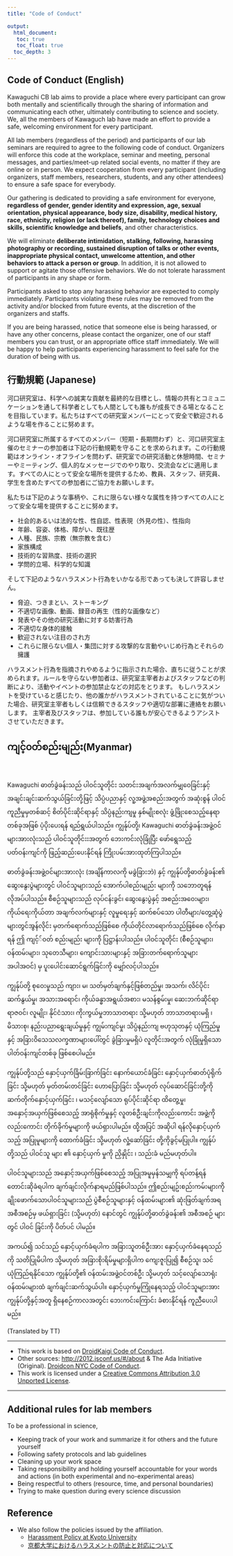 ```yaml
---
title: "Code of Conduct"

output: 
  html_document:
   toc: true
   toc_float: true
  toc_depth: 3
---
```


## Code of Conduct (English)
Kawaguchi CB lab aims to provide a place where every participant can grow both mentally and scientifically through the sharing of information and communicating each other, ultimately contributing to science and society.
We, all the members of Kawaguch lab have made an effort to provide a safe, welcoming environment for every participant.

All lab members (regardless of the period) and participants of our lab seminars are required to agree to the following code of conduct. 
Organizers will enforce this code at the workplace, seminar and meeting, personal messages, and parties/meet-up related social events, no matter if they are online or in person.
We expect cooperation from every participant (including organizers, staff members, researchers, students, and any other attendees) to ensure a safe space for everybody.

Our gathering is dedicated to providing a safe environment for everyone, **regardless of gender, gender identity and expression, age, sexual orientation, physical appearance, body size, disability, medical history, race, ethnicity, religion (or lack thereof), family, technology choices and skills, scientific knowledge and beliefs**, and other characteristics.

We will eliminate **deliberate intimidation, stalking, following, harassing photography or recording, sustained disruption of talks or other events, inappropriate physical contact, unwelcome attention, and other behaviors to attack a person or group**. In addition, it is not allowed to support or agitate those offensive behaviors. 
We do not tolerate harassment of participants in any shape or form. 

Participants asked to stop any harassing behavior are expected to comply immediately. Participants violating these rules may be removed from the activity and/or blocked from future events, at the discretion of the organizers and staffs.

If you are being harassed, notice that someone else is being harassed, or have any other concerns, please contact the organizer, one of our staff members you can trust, or an appropriate office staff immediately. 
We will be happy to help participants experiencing harassment to feel safe for the duration of being with us.


## 行動規範 (Japanese)
河口研究室は、科学への誠実な貢献を最終的な目標とし、情報の共有とコミュニケーションを通して科学者としても人間としても誰もが成長できる場となることを目指しています。私たちはすべての研究室メンバーにとって安全で歓迎されるような場を作ることに努めます。

河口研究室に所属するすべてのメンバー（短期・長期問わず）と、河口研究室主催のセミナーの参加者は下記の行動規範を守ることを求められます。この行動規範はオンライン・オフラインを問わず、研究室での研究活動と休憩時間、セミナーやミーティング、個人的なメッセージでのやり取り、交流会などに適用します。すべての人にとって安全な場所を提供するため、教員、スタッフ、研究員、学生を含めたすべての参加者にご協力をお願いします。

私たちは下記のような事柄や、これに限らない様々な属性を持つすべての人にとって安全な場を提供することに努めます。

- 社会的あるいは法的な性、性自認、性表現（外見の性）、性指向
- 年齢、容姿、体格、障がい、既往歴
- 人種、民族、宗教（無宗教を含む）
- 家族構成
- 技術的な習熟度、技術の選択
- 学問的立場、科学的な知識

そして下記のようなハラスメント行為をいかなる形であっても決して許容しません。

- 脅迫、つきまとい、ストーキング
- 不適切な画像、動画、録音の再生（性的な画像など）
- 発表やその他の研究活動に対する妨害行為
- 不適切な身体的接触
- 歓迎されない注目のされ方
- これらに限らない個人・集団に対する攻撃的な言動やいじめ行為とそれらの擁護

ハラスメント行為を指摘されやめるように指示された場合、直ちに従うことが求められます。ルールを守らない参加者は、研究室主宰者およびスタッフなどの判断により、活動やイベントの参加禁止などの対応をとります。
もしハラスメントを受けていると感じたり、他の誰かがハラスメントされていることに気がついた場合、研究室主宰者もしくは信頼できるスタッフや適切な部署に連絡をお願いします。
主宰者及びスタッフは、参加している誰もが安心できるようアシストさせていただきます。


## ကျင့်၀တ်စည်းမျည်း(Myanmar)  
<br>

Kawaguchi ဓာတ်ခွဲခန်းသည် ပါဝင်သူတိုင်း သတင်းအချက်အလက်မျှဝေခြင်းနှင့် အချင်းချင်းဆက်သွယ်ခြင်းတို့ဖြင့် သိပ္ပံပညာနှင့် လူ့အဖွဲ့အစည်းအတွက် အဆုံးစွန် ပါဝင်ကူညီမှုမှတစ်ဆင့် စိတ်ပိုင်းဆိုင်ရာနှင့် သိပ္ပံနည်းကျမှု နှစ်မျိုးစလုံး ဖွံ့ဖြိုးစေသည့်နေရာတစ်ခုအဖြစ် ပံ့ပိုးပေးရန် ရည်ရွယ်ပါသည်။ ကျွန်ုပ်တို့၊ Kawaguchi ဓာတ်ခွဲခန်းအဖွဲ့ဝင်များအားလုံးသည် ပါဝင်သူတိုင်းးအတွက် ဘေးကင်းလုံခြုံပြီး ဖော်ရွေသည့် ပတ်ဝန်းကျင်ကို ဖြည့်ဆည်းပေးနိုင်ရန် ကြိုးပမ်းအားထုတ်ကြပါသည်။

ဓာတ်ခွဲခန်းအဖွဲ့ဝင်များအားလုံး (အချိန်ကာလကို မခွဲခြားဘဲ) နှင့် ကျွန်ုပ်တို့ဓာတ်ခွဲခန်း၏ ဆွေးနွေးပွဲများတွင် ပါဝင်သူများသည် အောက်ပါစည်းမျည်း များကို သဘောတူရန် လိုအပ်ပါသည်။ စီစဉ်သူများသည် လုပ်ငန်းခွင်၊ ဆွေးနွေးပွဲနှင့် အစည်းအဝေးများ၊ ကိုယ်ရေးကိုယ်တာ အချက်လက်များနှင့် လူမှုရေးနှင့် ဆက်စပ်သော ပါတီများ/တွေ့ဆုံပွဲများတွင်အွန်လိုင်း မှတက်‌ရောက်သည်ဖြစ်စေ ကိုယ်တိုင်လာရောက်သည်ဖြစ်စေ လိုက်နာရန် ဤ ကျင့််၀တ် စည်းမျည်း များကို ပြဋ္ဌာန်းပါသည်။ ပါဝင်သူတိုင်း (စီစဉ်သူများ၊ ဝန်ထမ်းများ၊ သုတေသီများ၊ ကျောင်းသားများနှင့် အခြားတက်ရောက်သူများ အပါအဝင်) မှ ပူးပေါင်းဆောင်ရွက်ခြင်းကို မျှော်လင့်ပါသည်။

ကျွန်ုပ်တို့ စုဝေးမှုသည် ကျား၊ မ၊ သတ်မှတ်ချက်နှင့်ဖြစ်တည်မှု၊ အသက်၊ လိင်ပိုင်းဆက်နွယ်မှု၊ အသားအရောင်၊ ကိုယ်ခန္ဓာအရွယ်အစား၊ မသန်စွမ်းမှု၊ ဆေးဘက်ဆိုင်ရာ ရာဇဝင်၊ လူမျိုး၊ နိုင်ငံသား၊ ကိုးကွယ်မှုဘာသာတရား သို့မဟုတ် ဘာသာတရားမရှိ ၊ မိသားစု၊ နည်းပညာရွေးချယ်မှုနှင့် ကျွမ်းကျင်မှု၊ သိပ္ပံနည်းကျ ဗဟုသုတနှင့် ယုံကြည်မှုနှင့် အခြားဝိသေသလက္ခဏာများပေါ်တွင် ခွဲခြားမှုမရှိပဲ လူတိုင်းအတွက် လုံခြုံမှုရှိသော ပါတ်ဝန်းကျင်တစ်ခု ဖြစ်စေပါမည်။ 

ကျွန်ုပ်တို့သည် နှောင့်ယှက်ခြိမ်းခြာက်ခြင်း နောက်ယောင်ခံခြင်း နှောင့်ယှက်ဓာတ်ပုံရိုက်ခြင်း သို့မဟုတ် မှတ်တမ်းတင်ခြင်း ဟောပြောခြင်း သို့မဟုတ် လုပ်ဆောင်ခြင်းတို့ကို ဆက်တိုက်နှောင့်ယှက်ခြင်း ၊ မသင့်လျော်သော ရုပ်ပိုင်းဆိုင်ရာ ထိတွေ့မှု၊ အနှောင့်အယှက်ဖြစ်စေသည့် အာရုံစိုက်မှုနှင့် လူတစ်ဦးချင်းကိုလည်းကောင်း အဖွဲ့ကိုလည်းကောင်း တိုက်ခိုက်မှုများကို ဖယ်ရှားပါမည်။ ထို့အပြင် အဆိုပါ ရန်လိုနှောင့်ယှက်သည့် အပြုမူများကို ထောက်ခံခြင်း သို့မဟုတ် လှုံ့ဆော်ခြင်း တို့ကိုခွင့်မပြုပါ။ ကျွန်ုပ်တို့သည် ပါဝင်သူ များ ၏ နှောင့်ယှက် မှုကို ညှိနှိုင်း ၊ သည်းခံ မည်မဟုတ်ပါ။

ပါဝင်သူများသည် အနှောင့်အယှက်ဖြစ်စေသည့် အပြုအမူမှန်သမျှကို ရပ်တန့်ရန် တောင်းဆိုခံရပါက ချက်ချင်းလိုက်နာရမည်ဖြစ်ပါသည်။ ဤစည်းမျဥ်းစည်းကမ်းများကို ချိုးဖောက်သောပါဝင်သူများသည် ပွဲစီစဉ်သူများနှင့် ဝန်ထမ်းများ၏ ဆုံးဖြတ်ချက်အရ အစီအစဉ်မှ ဖယ်ရှားခြင်း (သို့မဟုတ်) နောင်တွင် ကျွန်ုပ်တို့ဓာတ်ခွဲခန်း၏ အစီအစဉ် များ တွင် ပါဝင် ခြင်းကို ပိတ်ပင် ပါမည်။

အကယ်၍ သင်သည် နှောင့်ယှက်ခံရပါက အခြားသူတစ်ဦးအား နှောင့်ယှက်ခံနေရသည်ကို သတိပြုမိပါက သို့မဟုတ် အခြားစိုးရိမ်မှုများရှိပါက ကျေးဇူးပြု၍ စီစဉ်သူ၊ သင်ယုံကြည်ရနိုင်သော ကျွန်ုပ်တို့၏ ဝန်ထမ်းအဖွဲ့ဝင်တစ်ဦး သို့မဟုတ် သင့်လျော်သောရုံးဝန်ထမ်းများထံ ချက်ချင်းဆက်သွယ်ပါ။ နှောင့်ယှက်မှုကြုံနေရသည့် ပါဝင်သူများအား ကျွန်ုပ်တို့နှင့်အတူ ရှိနေစဉ်ကာလအတွင်း ဘေးကင်းကြောင်း ခံစားနိုင်ရန် ကူညီပေးပါမည်။

(Translated by TT)

*** 

- This work is based on [DroidKaigi Code of Conduct](https://portal.droidkaigi.jp/en/about/code-of-conduct).
- Other sources: [http://2012.jsconf.us/#/about](http://2012.jsconf.us/#/about) & The Ada Initiative (Original). [Droidcon NYC Code of Conduct](https://www.nyc.droidcon.com/code-of-conduct).
- This work is licensed under a [Creative Commons Attribution 3.0 Unported License](https://creativecommons.org/licenses/by/3.0/deed.en_US).

*** 

## Additional rules for lab members
To be a professional in science,

- Keeping track of your work and summarize it for others and the future yourself
- Following safety protocols and lab guidelines
- Cleaning up your work space
- Taking responsibility and holding yourself accountable for your words and actions (in both experimental and no-experimental areas)
- Being respectful to others (resource, time, and personal boundaries)
- Trying to make question during every science discussion


## Reference

- We also follow the policies issued by the affiliation.
  - [Harassment Policy at Kyoto University](https://www.kyoto-u.ac.jp/en/about/human-rights/harassment-policy-at-kyoto-university)
  - [京都大学におけるハラスメントの防止と対応について](https://www.kyoto-u.ac.jp/ja/about/foundation/human-rights/harassment)

